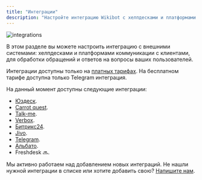 ```yaml
---
title: "Интеграции"
description: "Настройте интеграцию Wikibot с хелпдесками и платформами коммуникации с клиентами"
---
```


<img src="/images/lk-integrations.jpg" alt="integrations" />

В этом разделе вы можете настроить интеграцию с внешними системами: хелпдесками и платформами коммуникации с клиентами, для обработки обращений и ответов на вопросы ваших пользователей.

<Note>Интеграции доступны только на [платных тарифах](https://wikibot.pro/pricing). На бесплатном тарифе доступна только Telegram интеграция.</Note>

На данный момент доступны следующие интеграции:
- [Юздеск](/integrations/usedesk).
- [Carrot quest](/integrations/carrot-quest).
- [Talk-me](/integrations/talk-me).
- [Verbox](/integrations/verbox).
- [Битрикс24](/integrations/bitrix24).
- [Jivo](/integrations/jivo).
- [Telegram](/telegram).
- [Альбато](/integrations/albato).
- Freshdesk 🔜.

Мы активно работаем над добавлением новых интеграций. Не нашли нужной интеграции в списке или хотите добавить свою? [Напишите нам](https://t.me/wikibot_sales).
